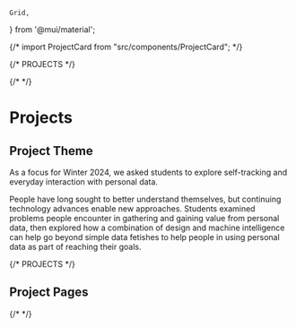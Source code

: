     Grid,
} from '@mui/material';

{/* import ProjectCard from "src/components/ProjectCard"; */}

{/* PROJECTS */}

{/*
*/}

# Projects

## Project Theme

As a focus for Winter 2024,
we asked students to explore self-tracking and everyday interaction with personal data.

People have long sought to better understand themselves, but continuing technology advances enable new approaches.
Students examined problems people encounter in gathering and gaining value from personal data,
then explored how a combination of design and machine intelligence
can help go beyond simple data fetishes to help people in using personal data as part of reaching their goals.

{/* PROJECTS */}

## Project Pages

<Grid container spacing={4}>
{/*
<Grid item>
<ProjectCard name="EmotiVerse" logo={pathLogoEmotiVerse} path="emotiverse" />
</Grid>

<Grid item>
<ProjectCard name="Flutter" logo={pathLogoFlutter} path="flutter" />
</Grid>

<Grid item>
<ProjectCard name="Green Closet" logo={pathLogoGreenCloset} path="greencloset" />
</Grid>

<Grid item>
<ProjectCard name="GymStar" logo={pathLogoGymStar} path="gymstar" />
</Grid>

<Grid item>
<ProjectCard name="huddle" logo={pathLogoHuddle} path="huddle" />
</Grid>

<Grid item>
<ProjectCard name="Lingual" logo={pathLogoLingual} path="lingual" />
</Grid>

<Grid item>
<ProjectCard name="Medi-Symp" logo={pathLogoMediSymp} path="medisymp" />
</Grid>

<Grid item>
<ProjectCard name="NomNom" logo={pathLogoNomNom} path="nomnom" />
</Grid>

<Grid item>
<ProjectCard name="OptimizeMe" logo={pathLogoOptimizeMe} path="optimizeme" />
</Grid>

<Grid item>
<ProjectCard name="PenPal" logo={pathLogoPenPal} path="penpal" />
</Grid>

<Grid item>
<ProjectCard name="Pin Pal" logo={pathLogoPinPal} path="pinpal" />
</Grid>

<Grid item>
<ProjectCard name="Skiá" logo={pathLogoSkia} path="skia" />
</Grid>

<Grid item>
<ProjectCard name="Strelmo" logo={pathLogoStrelmo} path="strelmo" />
</Grid>

<Grid item>
<ProjectCard name="The Kiddie Table" logo={pathLogoTheKiddeTable} path="thekiddietable" />
</Grid>

<Grid item>
<ProjectCard name="tracne" logo={pathLogoTracne} path="tracne" />
</Grid>

<Grid item>
<ProjectCard name="Wishbone" logo={pathLogoWishbone} path="wishbone" />
</Grid>
*/}
</Grid>
